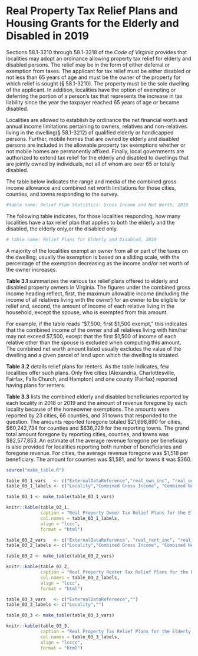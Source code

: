 # Real Property Tax Relief Plans and Housing Grants for the Elderly and Disabled in 2019

Sections 58.1-3210 through 58.1-3218 of the *Code of Virginia* provides that localities may adopt an ordinance allowing property tax relief for elderly and disabled persons. The relief may be in the form of either deferral or exemption from taxes. The applicant for tax relief must be either disabled or not less than 65 years of age and must be the owner of the property for which relief is sought (§ 58.1-3210). The property must be the sole dwelling of the applicant. In addition, localities have the option of exempting or deferring the portion of a person’s tax that represents the increase in tax liability since the year the taxpayer reached 65 years of age or became disabled. 


Localities are allowed to establish by ordinance the net financial worth and annual income limitations pertaining to owners, relatives and non-relatives living in the dwelling(§ 58.1-3212) of qualified elderly or handicapped persons. Further, mobile homes that are owned by elderly and disabled persons are included in the allowable property tax exemptions whether or not mobile homes are permanently affixed. Finally, local governments are authorized to extend tax relief for the elderly and disabled to dwellings that are jointly owned by individuals, not all of whom are over 65 or totally disabled. 


The table below indicates the range and media of the combined gross income allowance and combined net worth limitations for those cities, counties, and towns responding to the survey. 

```r

#table name: Relief Plan Statistics: Gross Income and Net Worth, 2019
```


The following table indicates, for those localities responding, how many localities have a tax relief plan that applies to both the elderly and the disabled, the elderly only,or the disabled only. 


```r

# table name: Relief Plans for Elderly and Disabled, 2019
```

A majority of the localities exempt an owner from all or part of the taxes on the dwelling; usually the exemption is based on a sliding scale, with the percentage of the exemption decreasing as the income and/or net worth of the owner increases.

**Table 3.1** summarizes the various tax relief plans offered to elderly and disabled property owners in Virginia. The figures under the combined gross income heading reflect, first, the maximum allowable income (including the income of all relatives living with the owner) for an owner to be eligible for relief and, second, the amount of income of each relative living in the household, except the spouse, who is exempted from this amount. 

For example, if the table reads “\$7,500; first \$1,500 exempt,” this indicates that the combined income of the owner and all relatives living with him/her may not exceed \$7,500, except that the first \$1,500 of income of each relative other than the spouse is excluded when computing this amount. The combined net worth amount listed usually excludes the value of the dwelling and a given parcel of land upon which the dwelling is situated. 

**Table 3.2** details relief plans for renters. As the table indicates, few localities offer such plans. Only five cities (Alexandria, Charlottesville, Fairfax, Falls Church, and Hampton) and one county (Fairfax) reported having plans for renters.

**Table 3.3** lists the combined elderly and disabled beneficiaries reported by each locality in 2018 or 2019 and the amount of revenue foregone by each locality because of the homeowner exemptions. The amounts were reported by 23 cities, 66 counties, and 31 towns that responded to the question. The amounts reported foregone totaled \$21,698,890 for cities, \$60,242,734 for counties and \$636,229 for the reporting towns. The grand total amount foregone by reporting cities, counties, and towns was \$82,577,853. An estimate of the average revenue foregone per beneficiary is also provided for localities reporting both number of beneficiaries and foregone revenue. For cities, the average revenue foregone was \$1,518 per beneficiary. The amount for counties was \$1,581, and for towns it was \$360. 

```r
source("make_table.R")
```

```r
table_03_1_vars   <- c("ExternalDataReference","real_own_inc", "real_own_net", "")
table_03_1_labels <- c("Locality","Combined Gross Income", "Combined Net Worth", "Relief Plan/Exemption")

table_03_1 <- make_table(table_03_1_vars)

knitr::kable(table_03_1, 
             caption = "Real Property Owner Tax Relief Plans for the Elderly and Disabled Table, 2019", 
             col.names = table_03_1_labels, 
             align = "lccc",
             format = "html")
```

```r
table_03_2_vars   <- c("ExternalDataReference", "real_rent_inc", "real_rent_net", "")
table_03_2_labels <- c("Locality","Combined Gross Income", "Combined Net Worth", "Relief Plan")

table_03_2 <- make_table(table_03_2_vars)

knitr::kable(table_03_2, 
             caption = "Real Property Renter Tax Relief Plans for the Elderly and Disabled Table, 2019", 
             col.names = table_03_2_labels, 
             align = "lccc",
             format = "html")
```

```r
table_03_3_vars   <- c("ExternalDataReference","")
table_03_3_labels <- c("Locality","")

table_03_3 <- make_table(table_03_3_vars)

knitr::kable(table_03_3, 
             caption = "Real Property Tax Relief Plans for the Elderly and Disabled Homeowners: Number of Beneficiaries and Foregone Tax Revenue Table, 2018 or 2019", 
             col.names = table_03_3_labels, 
             align = "lcccc",
             format = "html")
```
